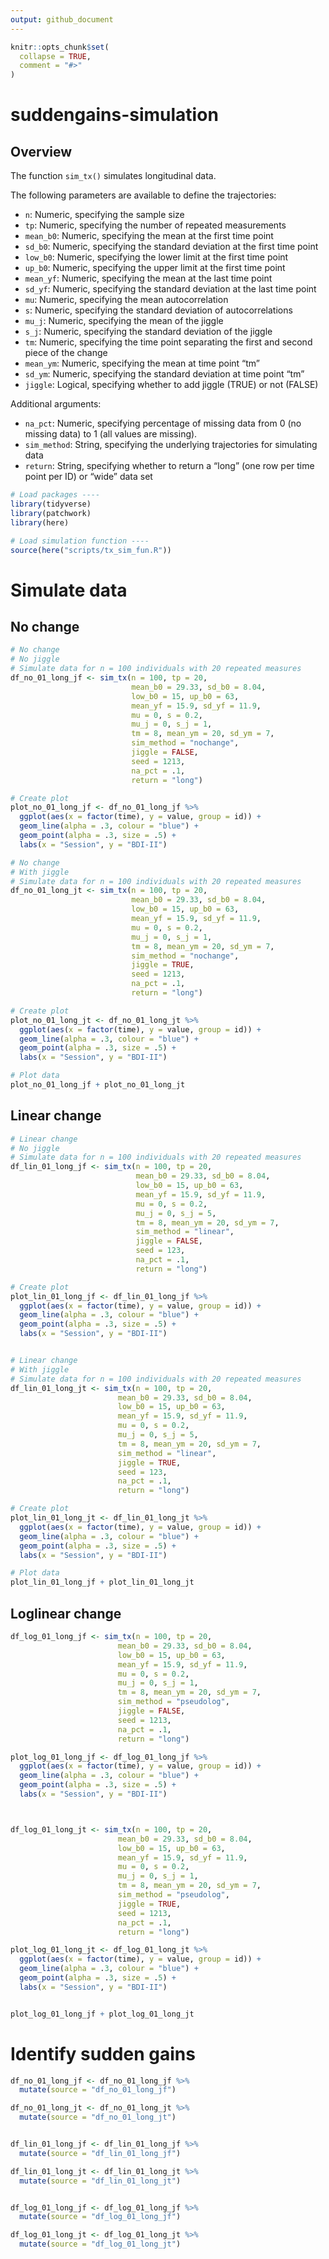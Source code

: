 ```yaml
---
output: github_document
---
```


<!-- README.md is generated from README.Rmd. Please edit that file -->

```r
knitr::opts_chunk$set(
  collapse = TRUE,
  comment = "#>"
)
```

# suddengains-simulation

## Overview

The function `sim_tx()` simulates longitudinal data.

The following parameters are available to define the trajectories:

- `n`: Numeric, specifying the sample size
- `tp`: Numeric, specifying the number of repeated measurements
- `mean_b0`: Numeric, specifying the mean at the first time point
- `sd_b0`: Numeric, specifying the standard deviation at the first time point
- `low_b0`: Numeric, specifying the lower limit at the first time point
- `up_b0`: Numeric, specifying the upper limit at the first time point
- `mean_yf`: Numeric, specifying the mean at the last time point
- `sd_yf`: Numeric, specifying the standard deviation at the last time point
- `mu`: Numeric, specifying the mean autocorrelation
- `s`: Numeric, specifying the standard deviation of autocorrelations
- `mu_j`: Numeric, specifying the mean of the jiggle
- `s_j`: Numeric, specifying the standard deviation of the jiggle
- `tm`: Numeric, specifying the time point separating the first and second piece of the change 
- `mean_ym`: Numeric, specifying the mean at time point "tm"
- `sd_ym`: Numeric, specifying the standard deviation at time point "tm"
- `jiggle`: Logical, specifying whether to add jiggle (TRUE) or not (FALSE)

Additional arguments:

- `na_pct`: Numeric, specifying percentage of missing data from 0 (no missing data) to 1 (all values are missing).
- `sim_method`: String, specifying the underlying trajectories for simulating data
- `return`: String, specifying whether to return a "long" (one row per time point per ID) or "wide" data set


```r

# Load packages ----
library(tidyverse)
library(patchwork)
library(here)

# Load simulation function ----
source(here("scripts/tx_sim_fun.R"))

```

# Simulate data

## No change

```r

# No change
# No jiggle
# Simulate data for n = 100 individuals with 20 repeated measures
df_no_01_long_jf <- sim_tx(n = 100, tp = 20, 
                           mean_b0 = 29.33, sd_b0 = 8.04, 
                           low_b0 = 15, up_b0 = 63, 
                           mean_yf = 15.9, sd_yf = 11.9, 
                           mu = 0, s = 0.2, 
                           mu_j = 0, s_j = 1, 
                           tm = 8, mean_ym = 20, sd_ym = 7, 
                           sim_method = "nochange",
                           jiggle = FALSE, 
                           seed = 1213,  
                           na_pct = .1,
                           return = "long")

# Create plot
plot_no_01_long_jf <- df_no_01_long_jf %>%
  ggplot(aes(x = factor(time), y = value, group = id)) +
  geom_line(alpha = .3, colour = "blue") +
  geom_point(alpha = .3, size = .5) +
  labs(x = "Session", y = "BDI-II")

# No change
# With jiggle
# Simulate data for n = 100 individuals with 20 repeated measures
df_no_01_long_jt <- sim_tx(n = 100, tp = 20, 
                           mean_b0 = 29.33, sd_b0 = 8.04, 
                           low_b0 = 15, up_b0 = 63, 
                           mean_yf = 15.9, sd_yf = 11.9, 
                           mu = 0, s = 0.2, 
                           mu_j = 0, s_j = 1, 
                           tm = 8, mean_ym = 20, sd_ym = 7, 
                           sim_method = "nochange",
                           jiggle = TRUE, 
                           seed = 1213,  
                           na_pct = .1,
                           return = "long")

# Create plot
plot_no_01_long_jt <- df_no_01_long_jt %>%
  ggplot(aes(x = factor(time), y = value, group = id)) +
  geom_line(alpha = .3, colour = "blue") +
  geom_point(alpha = .3, size = .5) +
  labs(x = "Session", y = "BDI-II")

# Plot data
plot_no_01_long_jf + plot_no_01_long_jt

```

## Linear change

```r

# Linear change
# No jiggle
# Simulate data for n = 100 individuals with 20 repeated measures
df_lin_01_long_jf <- sim_tx(n = 100, tp = 20, 
                            mean_b0 = 29.33, sd_b0 = 8.04, 
                            low_b0 = 15, up_b0 = 63, 
                            mean_yf = 15.9, sd_yf = 11.9, 
                            mu = 0, s = 0.2, 
                            mu_j = 0, s_j = 5, 
                            tm = 8, mean_ym = 20, sd_ym = 7, 
                            sim_method = "linear",
                            jiggle = FALSE, 
                            seed = 123,  
                            na_pct = .1,
                            return = "long")

# Create plot
plot_lin_01_long_jf <- df_lin_01_long_jf %>%
  ggplot(aes(x = factor(time), y = value, group = id)) +
  geom_line(alpha = .3, colour = "blue") +
  geom_point(alpha = .3, size = .5) +
  labs(x = "Session", y = "BDI-II")


# Linear change
# With jiggle
# Simulate data for n = 100 individuals with 20 repeated measures
df_lin_01_long_jt <- sim_tx(n = 100, tp = 20, 
                        mean_b0 = 29.33, sd_b0 = 8.04, 
                        low_b0 = 15, up_b0 = 63, 
                        mean_yf = 15.9, sd_yf = 11.9, 
                        mu = 0, s = 0.2, 
                        mu_j = 0, s_j = 5, 
                        tm = 8, mean_ym = 20, sd_ym = 7, 
                        sim_method = "linear",
                        jiggle = TRUE, 
                        seed = 123,  
                        na_pct = .1,
                        return = "long")

# Create plot
plot_lin_01_long_jt <- df_lin_01_long_jt %>%
  ggplot(aes(x = factor(time), y = value, group = id)) +
  geom_line(alpha = .3, colour = "blue") +
  geom_point(alpha = .3, size = .5) +
  labs(x = "Session", y = "BDI-II")

# Plot data
plot_lin_01_long_jf + plot_lin_01_long_jt

```


## Loglinear change

```r

df_log_01_long_jf <- sim_tx(n = 100, tp = 20, 
                        mean_b0 = 29.33, sd_b0 = 8.04, 
                        low_b0 = 15, up_b0 = 63, 
                        mean_yf = 15.9, sd_yf = 11.9, 
                        mu = 0, s = 0.2, 
                        mu_j = 0, s_j = 1, 
                        tm = 8, mean_ym = 20, sd_ym = 7, 
                        sim_method = "pseudolog",
                        jiggle = FALSE, 
                        seed = 1213,  
                        na_pct = .1,
                        return = "long")

plot_log_01_long_jf <- df_log_01_long_jf %>%
  ggplot(aes(x = factor(time), y = value, group = id)) +
  geom_line(alpha = .3, colour = "blue") +
  geom_point(alpha = .3, size = .5) +
  labs(x = "Session", y = "BDI-II")



df_log_01_long_jt <- sim_tx(n = 100, tp = 20, 
                        mean_b0 = 29.33, sd_b0 = 8.04, 
                        low_b0 = 15, up_b0 = 63, 
                        mean_yf = 15.9, sd_yf = 11.9, 
                        mu = 0, s = 0.2, 
                        mu_j = 0, s_j = 1, 
                        tm = 8, mean_ym = 20, sd_ym = 7, 
                        sim_method = "pseudolog",
                        jiggle = TRUE, 
                        seed = 1213,  
                        na_pct = .1,
                        return = "long")

plot_log_01_long_jt <- df_log_01_long_jt %>%
  ggplot(aes(x = factor(time), y = value, group = id)) +
  geom_line(alpha = .3, colour = "blue") +
  geom_point(alpha = .3, size = .5) +
  labs(x = "Session", y = "BDI-II")


plot_log_01_long_jf + plot_log_01_long_jt

```

# Identify sudden gains

```r

df_no_01_long_jf <- df_no_01_long_jf %>% 
  mutate(source = "df_no_01_long_jf")

df_no_01_long_jt <- df_no_01_long_jt %>% 
  mutate(source = "df_no_01_long_jt")


df_lin_01_long_jf <- df_lin_01_long_jf %>% 
  mutate(source = "df_lin_01_long_jf")

df_lin_01_long_jt <- df_lin_01_long_jt %>% 
  mutate(source = "df_lin_01_long_jt")


df_log_01_long_jf <- df_log_01_long_jf %>% 
  mutate(source = "df_log_01_long_jf")

df_log_01_long_jt <- df_log_01_long_jt %>% 
  mutate(source = "df_log_01_long_jt")

```


